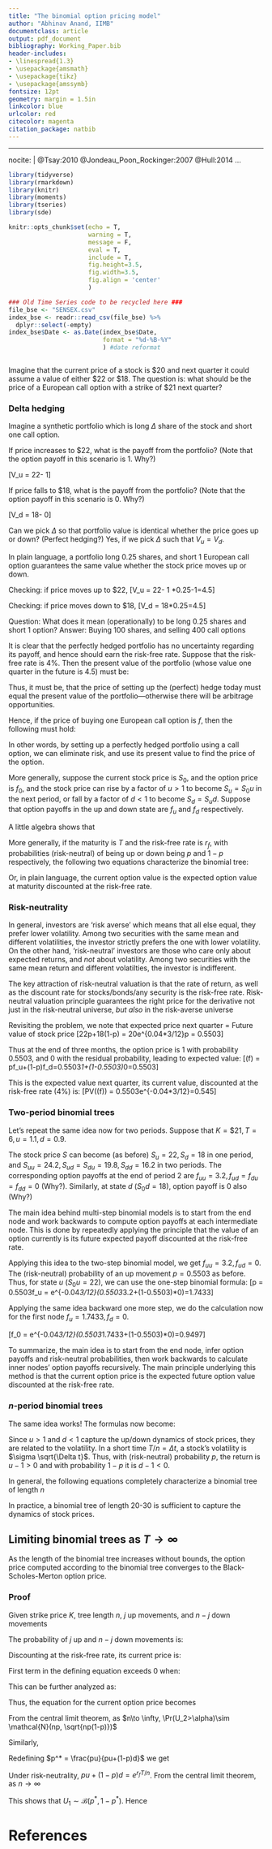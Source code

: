 ```yaml
---
title: "The binomial option pricing model"
author: "Abhinav Anand, IIMB"
documentclass: article
output: pdf_document
bibliography: Working_Paper.bib
header-includes:
- \linespread{1.3}
- \usepackage{amsmath}
- \usepackage{tikz}
- \usepackage{amssymb}
fontsize: 12pt
geometry: margin = 1.5in
linkcolor: blue
urlcolor: red
citecolor: magenta
citation_package: natbib
---
```



---
nocite: |
  @Tsay:2010
  @Jondeau_Poon_Rockinger:2007
  @Hull:2014
...

```r

library(tidyverse)
library(rmarkdown)
library(knitr)
library(moments) 
library(tseries)
library(sde)

knitr::opts_chunk$set(echo = T, 
                      warning = T, 
                      message = F, 
                      eval = T, 
                      include = T,
                      fig.height=3.5, 
                      fig.width=3.5,
                      fig.align = 'center'
                      )

### Old Time Series code to be recycled here ###
file_bse <- "SENSEX.csv" 
index_bse <- readr::read_csv(file_bse) %>%
  dplyr::select(-empty)
index_bse$Date <- as.Date(index_bse$Date, 
                          format = "%d-%B-%Y"
                          ) #date reformat



```




Imagine that the current price of a stock is \$20 and next quarter it could assume a value of either
\$22 or \$18. The question is: what should be the price of a European call option with a strike of \$21
next quarter?


### Delta hedging 

Imagine a synthetic portfolio which is long $\Delta$ share of the stock and short one call option.

If price increases to \$22, what is the payoff from the portfolio? (Note that the option payoff
in this scenario is 1. Why?)

\[V_u = 22\Delta - 1\]

If price falls to \$18, what is the payoff from the portfolio? (Note that the option payoff in this 
scenario is 0. Why?)

\[V_d = 18\Delta - 0\]

Can we pick $\Delta$ so that portfolio value is identical whether the price goes up or down? (Perfect hedging?)
Yes, if we pick $\Delta$ such that $V_u = V_d$.

 \begin{align*}
          V_u = V_d &\iff 22\Delta - 1 = 18\Delta  \\
          \Rightarrow 4\Delta &= 1 \Rightarrow \Delta = 0.25
  \end{align*}
  
  In plain language, a portfolio long 0.25 shares, and short 1 European call option guarantees the same value whether the stock price moves up or down.
  
  Checking: if price moves up to \$22,
        \[V_u = 22\Delta - 1 \Rightarrow 22*0.25-1=4.5\]
        
  Checking: if price moves down to \$18,
        \[V_d = 18\Delta \Rightarrow 18*0.25=4.5\]
        
  Question: What does it mean (operationally) to be long 0.25 shares and short 1 option?
  Answer: Buying 100 shares, and selling 400 call options
  
  It is clear that the perfectly hedged portfolio has no uncertainty regarding its payoff, and hence should
  earn the risk-free rate. Suppose that the risk-free rate is 4\%. Then the present value of the portfolio (whose
  value one quarter in the future is 4.5) must be:
  
  \begin{align*}
            V &= PV(V_u) = PV(V_d) = PV(4.5)\\
            &\Rightarrow 4.5e^{-0.04*3/12} = 4.455
   \end{align*}
   
   Thus, it must be, that the price of setting up the (perfect) hedge today must equal the present
   value of the portfolio---otherwise there will be arbitrage opportunities.
   
   Hence, if the price of buying one European call option is $f$, then the following must hold:
   
   \begin{align*}
            V &= 4.455 = 20\Delta-f\times 1=20*0.25-f\\
            &\Rightarrow f = 5-4.455 = 0.545
   \end{align*}
   
   In other words, by setting up a perfectly hedged portfolio using a call option, we can eliminate risk, 
   and use its present value to find the price of the option.
   
   More generally, suppose the current stock price is $S_0$, and the option price is $f_0$, and the stock 
   price can rise by a factor of $u>1$ to become $S_u=S_0u$ in the next period, or fall by a factor of $d<1$ 
   to become $S_d=S_ud$. Suppose that option payoffs in the up and down state are $f_u$ and $f_d$ respectively.
   
   A little algebra shows that
   
   \begin{align}
    \Delta = \frac{f_u-f_d}{S_0u-S_0d}
  \end{align}
  
  More generally, if the maturity is $T$ and the risk-free rate is $r_f$, with probabilities
  (risk-neutral) of being up or down being $p$ and $1-p$ respectively, the following two 
  equations characterize the binomial tree:
  
  \begin{align}
  f_0 &= e^{-r_f T}[pf_u+(1-p)f_d]\\
  p &= \frac{e^{r_fT}-d}{u-d}
  \end{align}
  
  Or, in plain language, the current option value is the expected option value at maturity
  discounted at the risk-free rate.
  
### Risk-neutrality
  
  In general, investors are 'risk averse' which means that all else equal, they prefer lower volatility. Among two securities with the same mean and different volatilities, the investor strictly prefers the one with lower volatility. On the other hand, 'risk-neutral' investors are those who care only about expected returns, and *not* about volatility. Among two securities with the same mean return and different volatilties, the investor is indifferent.
  
  The key attraction of risk-neutral valuation is that the rate of return, as well as the discount rate for stocks/bonds/any security is the risk-free rate. Risk-neutral valuation principle guarantees the right price for the derivative not just in the risk-neutral universe, *but also* in the risk-averse universe
  
  Revisiting the problem, we note that expected price next quarter = Future value of stock price
    \[22p+18(1-p) = 20e^{0.04*3/12}\Rightarrow p = 0.5503\]
    
   Thus at the end of three months, the option price is 1 with probability 0.5503, and 0 with the residual probability, leading to expected value:
    \[\mathbb{E}(f) = pf_u+(1-p)f_d=0.5503*1+(1-0.5503)*0=0.5503\] 
    
  This is the expected value next quarter, its current value, discounted at the risk-free rate (4\%) is:
    \[PV(\mathbb{E}(f)) = 0.5503e^{-0.04*3/12}=0.545\]
        
  
### Two-period binomial trees

Let's repeat the same idea now for two periods. Suppose that $K = \$21, T = 6, u = 1.1, d = 0.9$. 

The stock price $S$ can become (as before) $S_u=22, S_d = 18$ in one period, and $S_{uu}=24.2, S_{ud} = S_{du} = 19.8, S_{dd} = 16.2$ in two periods. The corresponding option payoffs at the end of period 2 are $f_{uu} = 3.2, f_{ud}=f_{du} = f_{dd} = 0$ (Why?).
Similarly, at state $d$ ($S_0d = 18$), option payoff is 0 also (Why?)

The main idea behind multi-step binomial models is to start from the end node and work backwards to 
compute option payoffs at each intermediate node. This is done by repeatedly applying the principle that
the value of an option currently is its future expected payoff discounted at the risk-free rate.


Applying this idea to the two-step binomial model, we get $f_{uu}=3.2, f_{ud} = 0$. The (risk-neutral)
probability of an up movement $p=0.5503$ as before. Thus, for state $u$ ($S_0u = 22$), 
we can use the one-step binomial formula:
        \[p = 0.5503\Rightarrow f_u = e^{-0.04*3/12}(0.5503*3.2+(1-0.5503)*0)=1.7433\]

Applying the same idea backward one more step, we do the calculation now for the first node $f_u=1.7433, f_d=0$.

\[f_0 = e^{-0.04*3/12}(0.5503*1.7433+(1-0.5503)*0)=0.9497\]

To summarize, the main idea is to start from the end node, infer option payoffs and risk-neutral probabilities,
then work backwards to calculate inner nodes' option payoffs recursively. The main principle underlying this
method is that the current option price is the expected future option value discounted at the risk-free rate.


### $n$-period binomial trees

The same idea works! The formulas now become:


  \begin{align*}
            f_0 &= e^{-r_f \frac{T}{n}}[pf_u+(1-p)f_d]\\
            p &= \frac{e^{r_f\frac{T}{n}}-d}{u-d}
        \end{align*}
        
  Since $u>1$ and $d<1$ capture the up/down dynamics of stock prices, they are related to the volatility. In a short time $T/n=\Delta t$,
  a stock's volatility is $\sigma \sqrt{\Delta t}$. Thus, with (risk-neutral) probability $p$, the return is $u-1>0$ and 
  with probability $1-p$ it is $d-1<0$.
  
  In general, the following equations completely characterize a binomial tree of length $n$
  
   \begin{align*}
            u &= e^{\sigma \sqrt{\Delta t}}\\
            d &= e^{-\sigma \sqrt{\Delta t}}\\
            p &= \frac{e^{r_f\Delta t}-d}{u-d}\\
            f_0 &= e^{-r_f \Delta t}[pf_u+(1-p)f_d]
        \end{align*}
  
  
  In practice, a binomial tree of length 20-30 is sufficient to capture the dynamics of stock prices.
  
## Limiting binomial trees as $T\to\infty$

As the length of the binomial tree increases without bounds, the option price computed according to the 
binomial tree converges to the Black-Scholes-Merton option price.

### Proof


Given strike price $K$, tree length $n$, $j$ up movements, and $n-j$ down movements
    \begin{align}
        f &= \max\{S_0u^jd^{n-j}-K,0\}
    \end{align}
  
  The probability of $j$ up and $n-j$ down movements is:
  
  \begin{align}
        {n\choose j} & p^j(1-p)^{n-j}\\
        \Rightarrow \mathbb{E}(f) &=\sum_{j=0}^n {n\choose j} p^j(1-p)^{n-j} \max\{S_0u^jd^{n-j}-K,0\}
  \end{align}

Discounting at the risk-free rate, its current price is:
    \begin{align}
        f_0 = e^{-r_fT}\left(\sum_{j=0}^n {n\choose j} p^j(1-p)^{n-j} \max\{S_0u^jd^{n-j}-K,0\}\right)
    \end{align}
    
 First term in the defining equation exceeds 0 when:
    \begin{align}
        S_0u^jd^{n-j}-K > 0 \iff S_0u^jd^{n-j} &> K\\
        \ln(S_0/K) > -j\ln(u) - (n-j)\ln(d)\\
        \because u = e^{\sigma\sqrt{T/n}}, d = e^{-\sigma\sqrt{T/n}}, \text{ the above equation yields }\nonumber\\
        j > \underbrace{\frac{n}{2} - \frac{\ln(S_0/K)}{2\sigma\sqrt{T/n}}}_{\alpha} \\
        \text{ Thus, equation for the current option price becomes }\nonumber\\
        f_0 = e^{-r_fT}\left(\sum_{j>\alpha} {n\choose j} p^j(1-p)^{n-j} (S_0u^jd^{n-j}-K)\right)
    \end{align}
  
This can be further analyzed as:

  \begin{align}
        U_1 &\equiv \sum_{j>\alpha} {n\choose j} p^j(1-p)^{n-j} u^jd^{n-j}\\
        U_2 &\equiv \sum_{j>\alpha} {n\choose j} p^j(1-p)^{n-j}
  \end{align}
        
Thus, the equation for the current option price becomes

\begin{align}
      f_0 = e^{-r_fT}(S_0U_1-KU_2)
\end{align}

From the central limit theorem, as $n\to \infty, \Pr(U_2>\alpha)\sim \mathcal{N}(np, \sqrt{np(1-p)})$

\begin{align}
        U_2\sim \mathcal{N}\left(\frac{np-\alpha}{\sqrt{np(1-p)}}\right)\\
        \text{ Substituting for } \alpha \text{ and for } p \text{ and after some algebra }\nonumber\\
        U_2 \sim \mathcal{N}\left(\frac{\ln(S_0/K)+(r-\sigma^2/2)T}{\sigma\sqrt{T}}\right)
\end{align}

Similarly,

 \begin{align}
        U_1 = \sum_{j>\alpha} {n\choose j} (pu)^j[(1-p)d]^{n-j} 
\end{align}

Redefining $p^* = \frac{pu}{pu+(1-p)d}$ we get

\begin{align}
        U_1 = [pu+(1-p)d]^n \sum_{j>\alpha} {n\choose j} (p^*)^j(1-p^*)^{n-j}
\end{align}

Under risk-neutrality, $pu+(1-p)d = e^{r_fT/n}$. From the central limit theorem, as $n\to \infty$

 \begin{align}
        U_1 = e^{r_fT}\sum_{j>\alpha} {n\choose j} (p^*)^j(1-p^*)^{n-j}
\end{align}

This shows that $U_1\sim \mathcal{B}(p^*, 1-p^*)$. Hence

\begin{align}
U_1 = e^{r_fT}\mathcal{N}\left(\frac{np^*-\alpha}{\sqrt{np^*(1-p^*})}\right)\\
        \text{ Substituting for } \alpha \text{ and for } p^* \text{ and after some algebra }\nonumber\\
        U_1 = e^{r_fT}\mathcal{N}\left(\frac{\ln(S_0/K)+(r+\sigma^2/2)T}{\sigma\sqrt{T}}\right)\\
        \text{ In other words, the famous formula } \nonumber\\
        f = S_0\mathcal{N}(d_1) - Ke^{-r_fT}\mathcal{N}(d_2)
  \end{align}
  

# References